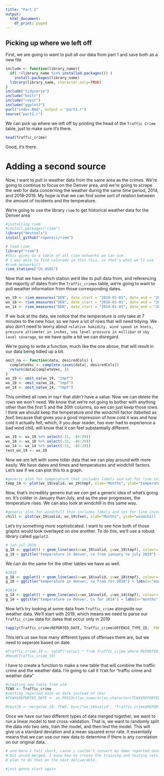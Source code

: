 ```yaml
---
title: "Part 2"
output:
  html_document:
    df_print: paged
---
```

## Picking up where we left off

First, we are going to want to pull all our data from part 1 and save both as a new file

```r
include <- function(library_name){
  if( !(library_name %in% installed.packages()) )
    install.packages(library_name) 
  library(library_name, character.only=TRUE)
}
include("tidyverse")
include("knitr")
include("rvest")
include("ggplot2")
purl("index.Rmd", output = "part1.r")
source("part1.r")
```

We can pick up where we left off by printing the head of the `Traffic Crime` table, just to make sure it's there.
```r
head(Traffic_crime)
```
Good, it's there.

# Adding a second source

Now, I want to pull in weather data from the same area as the crimes. We're going to continue to focus on the Denver area, and we're going to scrape the web for data concerning the weather during the same time period, 2014, and 2018-2019.
My hope is that we can find some sort of relation between the amount of incidents and the temperature.


We're going to use the library `riem` to get historical weather data for the Denver area

```r
#installing riem
#install.packages("riem")
library("devtools")
install_github("ropensci/riem")
```

```r
# load riem
library("riem")
#this gives us a table of all riem networks we can use.
# i was able to find colorado in this this, so that's what we'll use
#riem_networks()
riem_stations("CO_ASOS")
```
Now that we have which station we'd like to pull data from, and referencing the majority of dates from the `Traffic_crimes` table, we're going to want to pull weather information from those corresponding dates.
```r
wx_19 <- riem_measures("DEN", date_start = "2019-01-01", date_end = "2019-06-30")
wx_18 <- riem_measures("DEN", date_start = "2018-01-01", date_end = "2018-12-31")
wx_14 <- riem_measures("DEN", date_start = "2014-01-01", date_end = "2014-12-31")
```

If we look at the data, we notice that the temperature is only take at 7 minutes to the new hour, so we have a lot of rows that will need tidying. We also don't need to worry about `relative humidity, wind speed in knots, pressure altimeter in inches, sea level pressure in millibar` or `sky level coverage`, so we have quite a bit we can disregard.

We're going to write a function, much like the one above, that will result in our data being tidied up a bit.
```r
omit_na <- function(data, desiredCols) {
  completeVec <- complete.cases(data[, desiredCols])
  return(data[completeVec, ])
}
wx_19 <- omit_na(wx_19, "tmpf")
wx_18 <- omit_na(wx_18, "tmpf")
wx_14 <- omit_na(wx_14, "tmpf")

```
This omitted all rows in `tmpf` that _didn't_ have a value. Now we can delete the rows we won't need.
We know that we're not going to bother with anything other than the first 5 and the 30th columns, so we can just keep those rows.
I think we should keep the temperature _and_ the windchill factor (labelled as _feel_) because that gives you a good impression of how cold it was and how cold it actually felt, which, if you dear reader, has ever had to experience a bad wind chill, will know that it can feel substantially different.


```r
wx_19 <- wx_19 %>% select(-31, -(6:29))
wx_18 <- wx_18 %>% select(-31, -(6:29))
wx_14 <- wx_14 %>% select(-31, -(6:29))
test_wx_19 <- wx_19

```

Now we are left with some tidier data that we can play around with more easily. We have dates and times and temperatures and windchill factors.
Let's see if we can plot this to a graph.
```r
#generic plot for temperature that includes labels and set for line instead of points
temp_19 <- plot(wx_19$valid, wx_19$tmpf, xlab="Months", ylab="temperature in F", main = "Temperatures recorded hourly for Denver, CO", type = "l")

```

Now, that's incredibly generic but we _can_ get a generic idea of what's going on. It's colder in January than July, and as the year progresses, the temperature rises.
We can also look at windchill in this same way.

```r
#generic plot for windchill that includes labels and set for line instead of points
chill <- plot(wx_19$valid, wx_19$feel, xlab="Months", ylab="windchill in F", main = "Temperatures recorded hourly for Denver, CO", type = "l")

```


Let's try something more sophisticated. I want to see how both of those graphs would look overlayed on one another. To do this, we'll use a robust library called `ggplot2`. 
```r
# jan-jul 2019
g_19 <- ggplot() + geom_line(aes(x=wx_19$valid, y=wx_19$tmpf), colour= "red")+ geom_line(aes(x=wx_19$valid, y=wx_19$feel), colour= "blue")
g_19 + ggtitle("temperature in denver, co from january to july 2019") + labs(x="months", y="temp in f (in red), windchill (in blue)")
```
We can do the same for the other tables we have as well.

```r
#2018
g_18 <- ggplot() + geom_line(aes(x=wx_18$valid, y=wx_18$tmpf), colour= "red")+ geom_line(aes(x=wx_18$valid, y=wx_18$feel), colour= "blue")
g_18 + ggtitle("temperature in denver, co from for 2018") + labs(x="months", y="temp in f (in red), windchill (in blue)")

```

```r
#2014
g_14 <- ggplot() + geom_line(aes(x=wx_14$valid, y=wx_14$tmpf), colour= "red")+ geom_line(aes(x=wx_14$valid, y=wx_14$feel), colour= "blue")
g_14 + ggtitle("temperature in denver, co for 2014") + labs(x="months", y="temp in f (in red), windchill (in blue)")
```
Now let's try looking at some data from `Traffic_crime` alongside our weather data. 
We'll start with 2019, which means we need to parse our `Traffic_crime` data for dates that occur only in 2019
```r
tapply(Traffic_crime$REPORTED_DATE, Traffic_crime$OFFENSE_TYPE_ID,  FUN = function(x) length(unique(x)))

```

This let's us see how many different types of offenses there are, but we need to seperate based on date.
```r
#Traffic_crime_19 <- sqldf("select * from Traffic_crime where REPORTED_DATE='*2019*'")
#head(Traffic_crime_19)
```

I have to create a function to make a new table that will combine the traffic crime and the weather data. I'm going to call it `TCWX` for "traffic crime and weather data"
```r
#creating new table from old
TCWX <- Traffic_crime
#setting reported date as date instead of char
#TCWX$REPORTED_DATE <- as.POSIXct(as.numeric(as.character(TCWX$REPORTED_DATE)), origin="1970-01-01")

#test19 <- merge(wx_19, TCWX, by=c("wx_19$valid", "Traffic_crime$REPORTED_DATE"))

```

Once we have our two different types of data merged together, we want to run a linear model to test cross-validation. That is, we want to randomly split the data into two sets, train the model, and then test the model. This will give us a standard deviation and a mean squared error rate.
It essentially means that we can use our new data to determine if there is any correlation on our original data.

```r
# and here i fall short, cause i couldn't convert my damn reported_date into posix datetime, and therefore couldn't figure out how to merge the tables.
# but onced merged, I know how to create the training and testing sets. 
# plan to do that on the next deliverable. 
```

```r
#just gonna start again
```